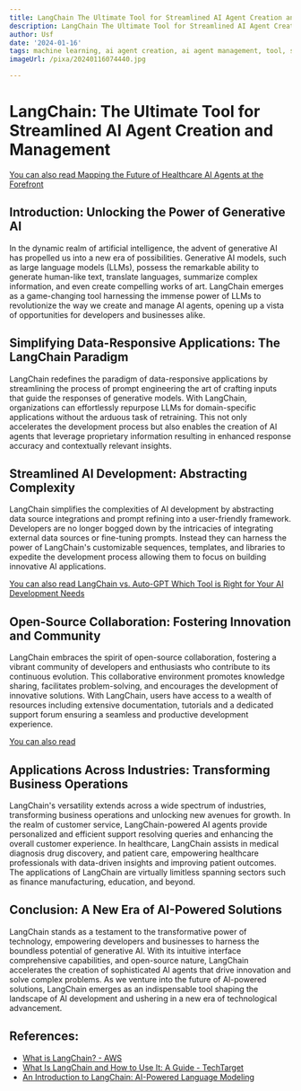 ```yaml
---
title: LangChain The Ultimate Tool for Streamlined AI Agent Creation and Management
description: LangChain The Ultimate Tool for Streamlined AI Agent Creation and Management
author: Usf
date: '2024-01-16'
tags: machine learning, ai agent creation, ai agent management, tool, streamlined
imageUrl: /pixa/20240116074440.jpg

---
```

#  LangChain: The Ultimate Tool for Streamlined  AI Agent Creation and Management

[You can also read Mapping the Future of Healthcare AI Agents at the Forefront](Mapping%20the%20Future%20of%20Healthcare%20AI%20Agents%20at%20the%20Forefront)


## Introduction: Unlocking the  Power of Generative AI

In the dynamic realm  of artificial intelligence, the advent of  generative AI has propelled  us into a new era of possibilities. Generative AI models, such as large language models (LLMs), possess the remarkable ability to generate human-like text, translate languages, summarize complex  information, and even  create compelling works of  art. LangChain emerges as a  game-changing tool harnessing the immense  power of LLMs to revolutionize the way we create  and manage AI agents, opening up a vista of opportunities for developers and businesses alike.

## Simplifying Data-Responsive Applications: The LangChain Paradigm

LangChain redefines the  paradigm of data-responsive applications by streamlining the process  of prompt engineering the art of crafting inputs that guide the responses of generative models. With  LangChain, organizations can effortlessly repurpose LLMs for domain-specific applications without the  arduous task of  retraining. This not only accelerates the development process but also enables the  creation of AI  agents  that leverage proprietary information resulting  in enhanced response accuracy and contextually relevant insights.

## Streamlined AI Development: Abstracting Complexity

LangChain simplifies the complexities of AI development by abstracting data source integrations and prompt refining into a user-friendly framework.  Developers are no longer  bogged down by the intricacies of integrating external data sources or fine-tuning prompts. Instead they can harness the  power of  LangChain's customizable sequences, templates, and libraries to  expedite the  development process allowing  them to focus on building innovative AI applications.

[You can also read LangChain  vs. Auto-GPT Which Tool is Right  for Your  AI Development Needs](LangChain%20vs.%20Auto-GPT%20Which%20Tool%20is%20Right%20for%20Your%20AI%20Development%20Needs)


## Open-Source Collaboration: Fostering Innovation and Community

LangChain embraces the spirit  of open-source collaboration, fostering a vibrant community  of developers and enthusiasts who contribute to its continuous evolution. This collaborative environment promotes knowledge sharing, facilitates problem-solving, and encourages the development of innovative solutions. With  LangChain, users have access to a wealth of resources including extensive documentation, tutorials and a dedicated support forum ensuring a seamless and productive development experience.

[You can also read ]()


## Applications Across Industries: Transforming Business Operations

LangChain's versatility  extends across a wide spectrum of industries, transforming business operations and unlocking new avenues for  growth.  In the realm of customer service, LangChain-powered AI agents provide  personalized and efficient support resolving queries and enhancing the overall customer  experience. In healthcare, LangChain assists  in medical diagnosis drug discovery, and patient care,  empowering healthcare professionals with data-driven insights and improving patient outcomes. The applications of LangChain are virtually limitless  spanning sectors such as finance manufacturing, education, and beyond.

##  Conclusion: A New Era of AI-Powered Solutions

LangChain  stands as a testament to  the transformative power of technology, empowering developers and businesses to harness  the boundless potential  of generative AI.  With its intuitive interface comprehensive capabilities, and open-source nature, LangChain accelerates the creation of sophisticated AI agents that drive innovation and solve complex problems. As we venture into the future of AI-powered solutions, LangChain emerges as an indispensable tool shaping the landscape of AI development and  ushering in  a new era of technological advancement.

## References:
- [What is LangChain? - AWS](https://aws.amazon.com/what-is/langchain/)
- [What Is LangChain and How to Use It: A Guide - TechTarget](https://www.techtarget.com/searchenterpriseai/definition/LangChain)
- [An Introduction to LangChain: AI-Powered Language Modeling](https://www.sitepoint.com/an-introduction-to-langchain-ai-powered-language-modeling/)
